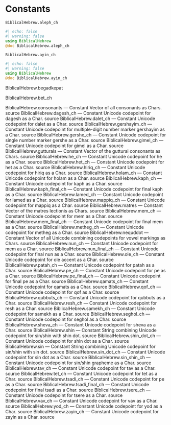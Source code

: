 # Constants

`BiblicalHebrew.aleph_ch`


:::{.callout-note appearance="minimal"}
```julia
#| echo: false
#| warning: false
using BiblicalHebrew
@doc BiblicalHebrew.aleph_ch
```
:::


`BiblicalHebrew.ayin_ch`


:::{.callout-note appearance="minimal"}
```julia
#| echo: false
#| warning: false
using BiblicalHebrew
@doc BiblicalHebrew.ayin_ch
```
:::



BiblicalHebrew.begadkepat


BiblicalHebrew.bet_ch


BiblicalHebrew.consonants
—
Constant
Vector of all consonants as Chars.
source
BiblicalHebrew.dagesh_ch
—
Constant
Unicode codepoint for dagesh as a Char.
source
BiblicalHebrew.dalet_ch
—
Constant
Unicode codepoint for dalet as a Char.
source
BiblicalHebrew.gershayim_ch
—
Constant
Unicode codepoint for multiple-digit number marker gershayim as a Char.
source
BiblicalHebrew.gershe_ch
—
Constant
Unicode codepoint for single number marker gershe as a Char.
source
BiblicalHebrew.gimel_ch
—
Constant
Unicode codepoint for gimel as a Char.
source
BiblicalHebrew.gutturals
—
Constant
Vector of the guttural consonants as Chars.
source
BiblicalHebrew.he_ch
—
Constant
Unicode codepoint for he as a Char.
source
BiblicalHebrew.het_ch
—
Constant
Unicode codepoint for het as a Char.
source
BiblicalHebrew.hiriq_ch
—
Constant
Unicode codepoint for hiriq as a Char.
source
BiblicalHebrew.holam_ch
—
Constant
Unicode codepoint for holam as a Char.
source
BiblicalHebrew.kaph_ch
—
Constant
Unicode codepoint for kaph as a Char.
source
BiblicalHebrew.kaph_final_ch
—
Constant
Unicode codepoint for final kaph as a Char.
source
BiblicalHebrew.lamed_ch
—
Constant
Unicode codepoint for lamed as a Char.
source
BiblicalHebrew.mappiq_ch
—
Constant
Unicode codepoint for mappiq as a Char.
source
BiblicalHebrew.matres
—
Constant
Vector of the matres lectionis as Chars.
source
BiblicalHebrew.mem_ch
—
Constant
Unicode codepoint for mem as a Char.
source
BiblicalHebrew.mem_final_ch
—
Constant
Unicode codepoint for final mem as a Char.
source
BiblicalHebrew.metheg_ch
—
Constant
Unicode codepoint for metheg as a Char.
source
BiblicalHebrew.nequddot
—
Constant
Vector of all Unicode combining codepoints for vowel markings as Chars.
source
BiblicalHebrew.nun_ch
—
Constant
Unicode codepoint for mem as a Char.
source
BiblicalHebrew.nun_final_ch
—
Constant
Unicode codepoint for final nun as a Char.
source
BiblicalHebrew.ole_ch
—
Constant
Unicode codepoint for ole accent as a Char.
source
BiblicalHebrew.patah_ch
—
Constant
Unicode codepoint for patah as a Char.
source
BiblicalHebrew.pe_ch
—
Constant
Unicode codepoint for pe as a Char.
source
BiblicalHebrew.pe_final_ch
—
Constant
Unicode codepoint for final pe as a Char.
source
BiblicalHebrew.qamats_ch
—
Constant
Unicode codepoint for qamats as a Char.
source
BiblicalHebrew.qof_ch
—
Constant
Unicode codepoint for qof as a Char.
source
BiblicalHebrew.qubbuts_ch
—
Constant
Unicode codepoint for qubbuts as a Char.
source
BiblicalHebrew.resh_ch
—
Constant
Unicode codepoint for resh as a Char.
source
BiblicalHebrew.samekh_ch
—
Constant
Unicode codepoint for samekh as a Char.
source
BiblicalHebrew.seghol_ch
—
Constant
Unicode codepoint for seghol as a Char.
source
BiblicalHebrew.sheva_ch
—
Constant
Unicode codepoint for sheva as a Char.
source
BiblicalHebrew.shin
—
Constant
String combining Unicode codepoint for sin/shin with shin dot.
source
BiblicalHebrew.shin_dot_ch
—
Constant
Unicode codepoint for shin dot as a Char.
source
BiblicalHebrew.sin
—
Constant
String combining Unicode codepoint for sin/shin with sin dot.
source
BiblicalHebrew.sin_dot_ch
—
Constant
Unicode codepoint for sin dot as a Char.
source
BiblicalHebrew.sin_shin_ch
—
Constant
Unicode codepoint for sin/shin grapheme as a Char.
source
BiblicalHebrew.tav_ch
—
Constant
Unicode codepoint for tav as a Char.
source
BiblicalHebrew.tet_ch
—
Constant
Unicode codepoint for tet as a Char.
source
BiblicalHebrew.tsadi_ch
—
Constant
Unicode codepoint for pe as a Char.
source
BiblicalHebrew.tsadi_final_ch
—
Constant
Unicode codepoint for final tsadi as a Char.
source
BiblicalHebrew.tsere_ch
—
Constant
Unicode codepoint for tsere as a Char.
source
BiblicalHebrew.vav_ch
—
Constant
Unicode codepoint for vav as a Char.
source
BiblicalHebrew.yod_ch
—
Constant
Unicode codepoint for yod as a Char.
source
BiblicalHebrew.zayin_ch
—
Constant
Unicode codepoint for zayin as a Char.
source